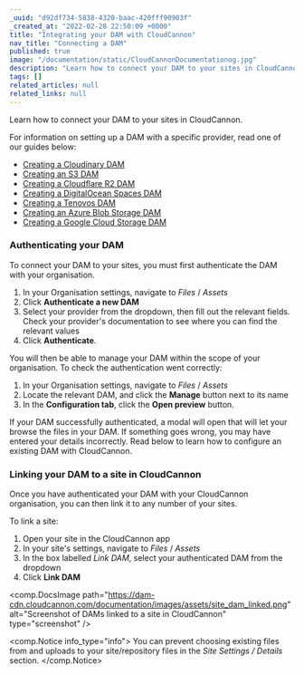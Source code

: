 ```yaml
---
_uuid: "d92df734-5838-4320-baac-420fff90903f"
_created_at: "2022-02-28 22:50:09 +0000"
title: "Integrating your DAM with CloudCannon"
nav_title: "Connecting a DAM"
published: true
image: "/documentation/static/CloudCannonDocumentationog.jpg"
description: "Learn how to connect your DAM to your sites in CloudCannon"
tags: []
related_articles: null
related_links: null
---
```


Learn how to connect your DAM to your sites in CloudCannon.

For information on setting up a DAM with a specific provider, read one of our guides below:

* [Creating a Cloudinary DAM](/documentation/articles/creating-a-cloudinary-dam/)
* [Creating an S3 DAM](/documentation/articles/creating-an-s3-dam/)
* [Creating a Cloudflare R2 DAM](/documentation/articles/creating-a-cloudflare-r2-dam/)
* [Creating a DigitalOcean Spaces DAM](/documentation/articles/creating-a-digitalocean-spaces-dam/)
* [Creating a Tenovos DAM](/documentation/articles/creating-a-tenovos-dam/)
* [Creating an Azure Blob Storage DAM](/documentation/articles/creating-an-azure-dam/)
* [Creating a Google Cloud Storage DAM](/documentation/articles/creating-a-google-cloud-storage-dam/)

### Authenticating your DAM
To connect your DAM to your sites, you must first authenticate the DAM with your organisation.

1. In your Organisation settings, navigate to *Files* / *Assets*
2. Click **Authenticate a new DAM**
3. Select your provider from the dropdown, then fill out the relevant fields. Check your provider's documentation to see where you can find the relevant values
4. Click **Authenticate**.

You will then be able to manage your DAM within the scope of your organisation. To check the authentication went correctly:

1. In your Organisation settings, navigate to *Files* / *Assets*
2. Locate the relevant DAM, and click the **Manage** button next to its name
3. In the **Configuration tab**, click the **Open preview** button.

If your DAM successfully authenticated, a modal will open that will let your browse the files in your DAM. If something goes wrong, you may have entered your details incorrectly. Read below to learn how to configure an existing DAM with CloudCannon.

### Linking your DAM to a site in CloudCannon
Once you have authenticated your DAM with your CloudCannon organisation, you can then link it to any number of your sites.

To link a site:

1. Open your site in the CloudCannon app
2. In your site's settings, navigate to *Files* / *Assets*
3. In the box labelled *Link DAM*, select your authenticated DAM from the dropdown
4. Click **Link DAM**

<comp.DocsImage path="https://dam-cdn.cloudcannon.com/documentation/images/assets/site_dam_linked.png" alt="Screenshot of DAMs linked to a site in CloudCannon" type="screenshot" />

<comp.Notice info_type="info">
  You can prevent choosing existing files from and uploads to your site/repository files in the *Site Settings / Details* section.
</comp.Notice>
